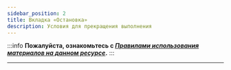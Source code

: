 ```yaml
---
sidebar_position: 2
title: Вкладка «Остановка»
description: Условия для прекращения выполнения
---  
```

:::info **Пожалуйста, ознакомьтесь с [*Правилами использования материалов на данном ресурсе*](../Disclaimer).**
:::
_______________________________________________